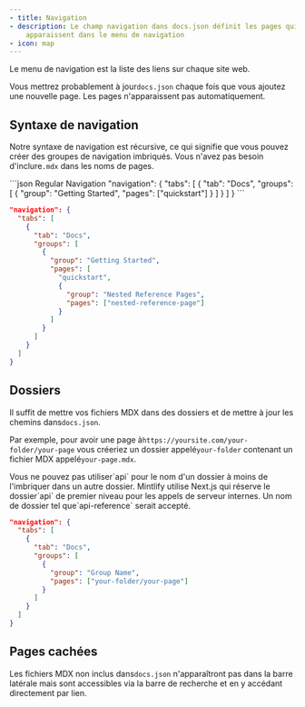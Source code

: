 ```yaml
---
- title: Navigation
- description: Le champ navigation dans docs.json définit les pages qui
    apparaissent dans le menu de navigation
- icon: map
---
```


Le menu de navigation est la liste des liens sur chaque site web.

Vous mettrez probablement à jour`docs.json` chaque fois que vous ajoutez une nouvelle page. Les pages n'apparaissent pas automatiquement.

## Syntaxe de navigation

Notre syntaxe de navigation est récursive, ce qui signifie que vous pouvez créer des groupes de navigation imbriqués. Vous n'avez pas besoin d'inclure`.mdx` dans les noms de pages.

<CodeGroup>
  ```json Regular Navigation
  "navigation": {
    "tabs": [
      {
        "tab": "Docs",
        "groups": [
          {
            "group": "Getting Started",
            "pages": ["quickstart"]
          }
        ]
      }
    ]
  }
  ```

  ```json Nested Navigation
  "navigation": {
    "tabs": [
      {
        "tab": "Docs",
        "groups": [
          {
            "group": "Getting Started",
            "pages": [
              "quickstart",
              {
                "group": "Nested Reference Pages",
                "pages": ["nested-reference-page"]
              }
            ]
          }
        ]
      }
    ]
  }
  ```
</CodeGroup>

## Dossiers

Il suffit de mettre vos fichiers MDX dans des dossiers et de mettre à jour les chemins dans`docs.json`.

Par exemple, pour avoir une page à`https://yoursite.com/your-folder/your-page` vous créeriez un dossier appelé`your-folder` contenant un fichier MDX appelé`your-page.mdx`.

<Warning>
  Vous ne pouvez pas utiliser`api` pour le nom d'un dossier à moins de l'imbriquer dans un autre dossier. Mintlify utilise Next.js qui réserve le dossier`api` de premier niveau pour les appels de serveur internes. Un nom de dossier tel que`api-reference` serait accepté.
</Warning>

```json Navigation With Folder
"navigation": {
  "tabs": [
    {
      "tab": "Docs",
      "groups": [
        {
          "group": "Group Name",
          "pages": ["your-folder/your-page"]
        }
      ]
    }
  ]
}
```

## Pages cachées

Les fichiers MDX non inclus dans`docs.json` n'apparaîtront pas dans la barre latérale mais sont accessibles via la barre de recherche et en y accédant directement par lien.
